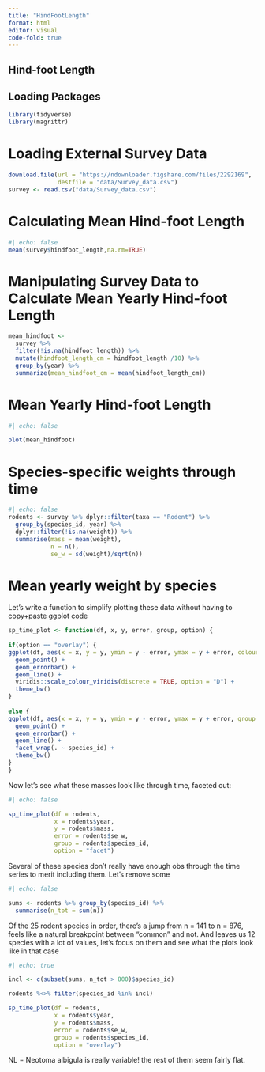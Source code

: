 ```yaml
---
title: "HindFootLength"
format: html
editor: visual
code-fold: true 
---
```


## Hind-foot Length

## Loading Packages

```r
library(tidyverse)
library(magrittr)
```

# Loading External Survey Data

```r
download.file(url = "https://ndownloader.figshare.com/files/2292169",
              destfile = "data/Survey_data.csv")
survey <- read.csv("data/Survey_data.csv")
```

# Calculating Mean Hind-foot Length

```r
#| echo: false
mean(survey$hindfoot_length,na.rm=TRUE)
```

# Manipulating Survey Data to Calculate Mean Yearly Hind-foot Length

```r

mean_hindfoot <-
  survey %>%
  filter(!is.na(hindfoot_length)) %>%
  mutate(hindfoot_length_cm = hindfoot_length /10) %>%
  group_by(year) %>%
  summarize(mean_hindfoot_cm = mean(hindfoot_length_cm))
```

# Mean Yearly Hind-foot Length

```r
#| echo: false

plot(mean_hindfoot)
```

# Species-specific weights through time

```r
#| echo: false  
rodents <- survey %>% dplyr::filter(taxa == "Rodent") %>%
  group_by(species_id, year) %>% 
  dplyr::filter(!is.na(weight)) %>%
  summarise(mass = mean(weight),
            n = n(),
            se_w = sd(weight)/sqrt(n))


```

# Mean yearly weight by species

Let's write a function to simplify plotting these data without having to copy+paste ggplot code

```r
sp_time_plot <- function(df, x, y, error, group, option) {
  
if(option == "overlay") {
ggplot(df, aes(x = x, y = y, ymin = y - error, ymax = y + error, colour = group)) +
  geom_point() +
  geom_errorbar() +
  geom_line() +
  viridis::scale_colour_viridis(discrete = TRUE, option = "D") +
  theme_bw()
}
  
else {
ggplot(df, aes(x = x, y = y, ymin = y - error, ymax = y + error, group = group)) +
  geom_point() +
  geom_errorbar() +
  geom_line() +
  facet_wrap(. ~ species_id) +
  theme_bw() 
}
}
```

Now let's see what these masses look like through time, faceted out:

```r
#| echo: false

sp_time_plot(df = rodents, 
             x = rodents$year, 
             y = rodents$mass, 
             error = rodents$se_w, 
             group = rodents$species_id, 
             option = "facet")

```

Several of these species don't really have enough obs through the time series to merit including them. Let's remove some

```r
#| echo: false

sums <- rodents %>% group_by(species_id) %>%
  summarise(n_tot = sum(n))

```

Of the 25 rodent species in order, there's a jump from n = 141 to n = 876, feels like a natural breakpoint between "common" and not. And leaves us 12 species with a lot of values, let's focus on them and see what the plots look like in that case

```r
#| echo: true

incl <- c(subset(sums, n_tot > 800)$species_id)

rodents %<>% filter(species_id %in% incl)

sp_time_plot(df = rodents, 
             x = rodents$year, 
             y = rodents$mass, 
             error = rodents$se_w, 
             group = rodents$species_id, 
             option = "overlay")

```

NL = Neotoma albigula is really variable! the rest of them seem fairly flat.
